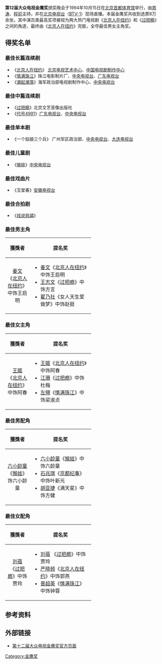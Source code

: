 {{Infobox film awards|number=12|award=大众电视金鹰奖|date=1994年10月15日|site=[[北京|北京]]|host=[[周涛|周涛]]、[[程前|程前]]|organizer=《大众电视》杂志社|most_wins=《[[北京人在纽约|北京人在纽约]]》（3奖）|channel=[[北京电视台|北京电视台]]（[[BTV-1|BTV-1]]）|last=[[第11届大众电视金鹰奖|第11届]]|next=[[第13届大众电视金鹰奖|第13届]]}}'''第12届大众电视金鹰奖'''颁奖晚会于1994年10月15日在[[北京市|北京]][[首都体育馆|首都体育馆]]举行，由[[周涛|周涛]]、[[程前|程前]]主持，并在[[北京电视台|北京电视台]]（[[BTV-1|BTV-1]]）现场直播。本届金鹰奖共收到选票8万余张，其中演员类最高奖项被视为两大热门电视剧《[[北京人在纽约|北京人在纽约]]》和《[[过把瘾|过把瘾]]》之间的角逐，最终由《[[北京人在纽约|北京人在纽约]]》完胜，全夺最佳男女主角奖。

== 得奖名单 ==

=== 最佳长篇连续剧 ===

* 《[[北京人在纽约|北京人在纽约]]》 [[北京电视艺术中心|北京电视艺术中心]]、[[中国电视剧制作中心|中国电视剧制作中心]] 
* 《[[情满珠江|情满珠江]]》珠江电影制片厂、[[中国中央电视台|中央电视台]]、[[广东电视台|广东电视台]] 
* 《[[潮起潮落|潮起潮落]]》海军政治部电视剧制作中心、[[中国中央电视台|中央电视台]]

=== 最佳中篇连续剧 ===

* 《[[过把瘾|过把瘾]]》北京文艺音像出版社
* 《[[代号4991|代号4991]]》[[广东电视台|广东电视台]]、[[中国中央电视台|中央电视台]]

=== 最佳单本剧 ===

* 《一个姑娘三个兵》 广州军区政治部、[[中国中央电视台|中央电视台]]、[[大连电视台|大连电视台]]

=== 最佳儿童剧 ===

* 《[[猴娃|猴娃]]》[[中国中央电视台|中央电视台]]

=== 最佳戏曲片 ===
*《玉堂春》[[安徽电视台|安徽电视台]]

=== 最佳合拍剧 ===

* 《[[戲說慈禧|戏说慈禧]]》

=== 最佳男主角 ===
{| class="wikitable" width="80%" cellspacing="0" border="1"
! width="20%" |獲獎者
! width="50%" |提名奖
|-
| align="center" |[[姜文|姜文]] 《[[北京人在纽约|北京人在纽约]]》中饰王启明
|

* [[姜文|姜文]]《[[北京人在纽约|北京人在纽约]]》中饰王启明
* [[王志文|王志文]]《[[过把瘾|过把瘾]]》中饰方言
* [[翟乃社|翟乃社]]《女人天生爱做梦》中饰赵挺
|}

=== 最佳女主角 ===
{| class="wikitable" width="80%" cellspacing="0" border="1"
! width="20%" |獲獎者
! width="50%" |提名奖
|-
| align="center" |[[王姬_(演员)|王姬]] 《[[北京人在纽约|北京人在纽约]]》中饰阿春
|
* [[王姬_(演员)|王姬]]《[[北京人在纽约|北京人在纽约]]》中饰阿春
* [[江珊|江珊]]《[[过把瘾|过把瘾]]》中饰杜梅
* [[左翎|左翎]]《[[情满珠江|情满珠江]]》中饰梁淑贞
|}

=== 最佳男配角 ===
{| class="wikitable" width="80%" cellspacing="0" border="1"
! width="20%" |獲獎者
! width="50%" |提名奖
|-
| align="center" |[[六小龄童|六小龄童]]《[[猴娃|猴娃]]》饰六小龄童
|
* [[六小龄童|六小龄童]]《[[猴娃|猴娃]]》中饰六龄童
* [[石兆琪|石兆琪]]《[[京都纪事|京都纪事]]》中饰叶新元
* [[胡亚捷|胡亚捷]]《满天星》中饰方健
|}

=== 最佳女配角 ===
{| class="wikitable" width="80%" cellspacing="0" border="1"
! width="20%" |獲獎者
! width="50%" |提名奖
|-
| align="center" |[[刘蓓|刘蓓]] 《[[过把瘾|过把瘾]]》中饰贾玲
|
* [[刘蓓|刘蓓]] 《[[过把瘾|过把瘾]]》中饰贾玲
* [[严晓频|严晓频]]《[[北京人在纽约|北京人在纽约]]》中饰郭燕
* [[普超英|普超英]]《[[情满珠江|情满珠江]]》中饰钟蓉
|}

== 参考资料 ==
{{reflist}}

== 外部链接 ==

* [http://www.ctaa.org.cn/a/10/0821/12/EIXU0ETF94HVI36YV.html 第十二届大众电视金鹰奖官方页面] {{Wayback|url=http://www.ctaa.org.cn/a/10/0821/12/EIXU0ETF94HVI36YV.html |date=20200225054707 }}
{{中國電視金鷹獎獎項}}
[[Category:金鹰奖|Category:金鹰奖]]